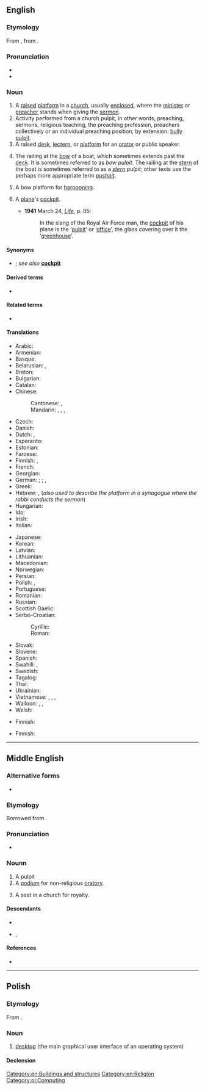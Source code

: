 ==English==

===Etymology===
From {{inh|en|enm|pulpit}}, from {{der|en|la|pulpitum||platform}}.

===Pronunciation===
* {{IPA|/ˈpʊl.pɪt/|/ˈpʌl.pɪt/|lang=en}}
* {{audio|En-us-pulpit.ogg|Audio (US)|lang=en}}

===Noun===
{{en-noun}}

# A [[raised]] [[platform]] in a [[church]], usually [[enclosed]], where the [[minister]] or [[preacher]] stands when giving the [[sermon]].
# Activity performed from a church pulpit, in other words, preaching, sermons, religious teaching, the preaching profession, preachers collectively or an individual preaching position; by extension: [[bully pulpit]].
# A raised [[desk]], [[lectern]], or [[platform]] for an [[orator]] or public speaker.
# {{lb|en|nautical}} The railing at the [[bow]] of a boat, which sometimes extends past the [[deck]]. It is sometimes referred to as ''bow'' ''pulpit''. The railing at the [[stern]] of the boat is sometimes referred to as a ''[[stern]]'' ''pulpit''; other texts use the perhaps more appropriate term ''[[pushpit]]''.
# A bow platform for [[harpooning]].
# {{label|en|UK|_|military|_|slang|dated}} A [[plane]]'s [[cockpit]].
#* '''1941''' March 24, ''[[w:Life (magazine)|Life]]'', p. 85:
#*: In the slang of the Royal Air Force man, the [[cockpit]] of his plane is the ‘[[pulpit]]’ or ‘[[office]]’, the glass covering over it the ‘[[greenhouse]]’.

====Synonyms====
* {{sense|dated British slang for cockpit}} {{l|en|office}}; ''see also'' '''[[cockpit]]'''

====Derived terms====
* {{l|en|wayside pulpit}}

====Related terms====
* {{l|en|ambo}}

====Translations====
{{trans-top|raised platform in church}}
* Arabic: {{t|ar|مِنْبَر|m}}
* Armenian: {{t+|hy|ամբիոն}}
* Basque: {{t|eu|pulpitu}}
* Belarusian: {{t|be|кафедра|f|sc=Cyrl}}, {{t|be|трыбуна|f|sc=Cyrl}}
* Breton: {{t+|br|kador-brezeg|f}}
* Bulgarian: {{t+|bg|амвон|m|sc=Cyrl}}
* Catalan: {{t|ca|púlpit|m}}
* Chinese:
*: Cantonese: {{t|yue|講臺}}, {{t|yue|讲台|tr=gong2 toi4}}
*: Mandarin: {{t|cmn|講道壇}}, {{t|cmn|讲道坛|tr=jiǎngdàotán}}, {{t|cmn|講臺}}, {{t|cmn|讲台|tr=jiǎngtái}}
* Czech: {{t|cs|kazatelna|f}}
* Danish: {{t+|da|prædikestol|c}}
* Dutch: {{t+|nl|kansel|m}}, {{t+|nl|preekstoel|m}}
* Esperanto: {{t|eo|predikejo}}
* Estonian: {{t|et|kantsel}}
* Faroese: {{t|fo|prædikastólur|m}}
* Finnish: {{t+|fi|saarnastuoli}}, {{t+|fi|saarnatuoli}}
* French: {{t+|fr|chaire|f}}
* Georgian: {{t|ka|კათედრა}}
* German: {{i|with a stairway}} {{t+|de|Kanzel|f}}; {{i|not or just slightly raised}} {{t+|de|Ambo|m}}; {{t+|de|Pult|n}}, {{t|de|Predigtstuhl|m}}
* Greek: {{t+|el|άμβωνας|m}}
* Hebrew: {{t+|he|במה|f|tr=báma}}, {{t+|he|בימה|f|tr=bima}} (''also used to describe the platform in a synagogue where the rabbi conducts the sermon'')
* Hungarian: {{t+|hu|szószék}}
* Ido: {{t+|io|katedro}}
* Irish: {{t|ga|puilpid|f}}
* Italian: {{t+|it|pulpito|m}}
{{trans-mid}}
* Japanese: {{t|ja|講壇|tr=こうだん, koudan|sc=Jpan}}
* Korean: {{t|ko|설교단}}
* Latvian: {{t|lv|kancele|f}}
* Lithuanian: {{t|lt|sakykla|f}}
* Macedonian: {{t|mk|проповедница|f|sc=Cyrl}}
* Norwegian: {{t+|no|prekestol|m}}
* Persian: {{t+|fa|منبر|tr=membar|sc=fa-Arab}}
* Polish: {{t+|pl|ambona|f}}, {{t+|pl|kazalnica|f}}
* Portuguese: {{t+|pt|púlpito|m}}
* Romanian: {{t+|ro|amvon|m}}
* Russian: {{t+|ru|ка́федра|f}}
* Scottish Gaelic: {{t|gd|cùbaid|f}}
* Serbo-Croatian:
*: Cyrillic: {{t|sh|проповједао́ница|f}}
*: Roman: {{t+|sh|propovjedaonica|f}}
* Slovak: {{t|sk|kazateľnica|f}}
* Slovene: {{t+|sl|prižnica|f}}
* Spanish: {{t+|es|púlpito|m}}
* Swahili: {{t|sw|dungu}}, {{t|sw|mimbari}} {{q|in a mosque}}
* Swedish: {{t+|sv|predikstol|f}}
* Tagalog: {{t|tl|pulpito}}
* Thai: {{t|th|ธรรมาสน์}}
* Ukrainian: {{t+|uk|ка́федра|f|sc=Cyrl}}
* Vietnamese: {{t+|vi|tòa giảng}}, {{t+|vi|toà giảng}}, {{t|vi|giảng đài}}, {{t|vi|bục giảng}}
* Walloon: {{t+|wa|pirlodje|f}}, {{t+|wa|pretchoe|m}}, {{t|wa|tcheyire di verité|f}}
* Welsh: {{t|cy|pulpud|m}}
{{trans-bottom}}

{{trans-top|activity performed from a church pulpit}}
{{trans-mid}}
{{trans-bottom}}

{{trans-top|raised base for a speaker}}
* Finnish: {{t+|fi|puhujakoroke}}
{{trans-mid}}
{{trans-bottom}}

{{trans-top|nautical: railing at the bow}}
* Finnish: {{t|fi|keulakaide}}
{{trans-mid}}
{{trans-bottom}}

{{trans-top|bow platform for harpooning}}
{{trans-mid}}
{{trans-bottom}}

{{trans-see|plane's cockpit|cockpit}}

----

==Middle English==

===Alternative forms===
* {{alter|enm|pulpet|pollepyt|pullpite|polepitt|pulpitte|pulpytt|pulpette|pulpitte|pulpite}}

===Etymology===
Borrowed from {{bor|enm|la|pulpitum}}.

===Pronunciation===
* {{IPA|lang=enm|/ˈpulpit//}}

===Nounn===
{{head|enm|noun}}

# A pulpit {{gloss|[[podium]] for religious [[oratory]]}}
# A [[podium]] for non-religious [[oratory]].
# {{lb|enm|rare}} A seat in a church for royalty.

====Descendants====
* {{desc|en|pulpit}}
* {{desc|sco|poopit}}, {{l|sco|poupit}}

====References====
* {{R:MED Online|entry=pulpit (n.) id=MED35179|accessdate=2019-01-18}}

[[Category:en:Buildings and structures]]
[[Category:en:Religion]]

-----

==Polish==
{{wikipedia|lang=pl}}

===Etymology===
From {{etyl|la|pl}} {{m|la|pulpitum||platform}}.

===Noun===
{{pl-noun|m-in}}

# [[desktop]] (the main graphical user interface of an operating system)

====Declension====
{{pl-decl-noun-m-in}}

[[Category:pl:Computing]]